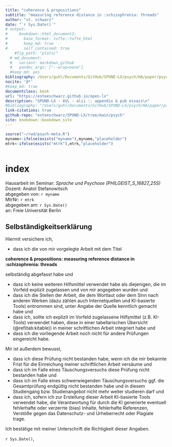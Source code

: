 ```yaml
---
title: "coherence & propositions"
subtitle: "measuring reference distance in :schizophrenia: threads"
author: "st. schwarz"
date: "`r Sys.Date()`"
# output: 
#     bookdown::html_document2:
#       base_format: tufte::tufte_html
#       keep_md: true
#       self_contained: true
    #fig_path: "plots/"
  # md_document:
  #   variant: markdown_github
  #   pandoc_args: ["--wrap=none"]
  #keep_md: yes
bibliography: /Users/guhl/Documents/GitHub/SPUND-LX/psych/HA/paper/psych.bib
nocite: '@*'
#keep_md: true
documentclass: book
url: "https://esteeschwarz.github.io/open-lx"
description: "SPUND-LX - AVL - alii :: appendix & pub essais\n"
#bibliography: "/Users/guhl/Documents/GitHub/SPUND-LX/psych/HA/paper/psych.bib"
link-citations: true
github-repo: "esteeschwarz/SPUND-LX/tree/main/psych"
site: bookdown::bookdown_site
---
```


```r
source("~/rwd/psych-meta.R")
myname<-ifelse(exists("myname"),myname,"placeholder")
mtrk<-ifelse(exists("mtrk"),mtrk,"placeholder")
  
```

# index

Hausarbeit im Seminar: *Sprache und Psychose (PHILGEIST_S_16827_25S)*   
Dozent: Anatol Stefanowitsch   
abgegeben von: `r myname`   
MtrNr: `r mtrk`   
abgegeben am: `r Sys.Date()`   
an: Freie Universität Berlin   


## Selbständigkeitserklärung

Hiermit versichere ich,

- dass ich die von mir vorgelegte Arbeit mit dem Titel

**coherence & propositions: measuring reference distance in :schizophrenia: threads**

selbständig abgefasst habe und

- dass ich keine weiteren Hilfsmittel verwendet habe als diejenigen, die im Vorfeld explizit zugelassen und von mir angegeben wurden und
- dass ich die Stellen der Arbeit, die dem Wortlaut oder dem Sinn nach anderen Werken (dazu zählen auch Internetquellen und KI-basierte Tools) entnommen sind, unter Angabe der Quelle kenntlich gemacht habe und
- dass ich, sollte ich explizit im Vorfeld zugelassene Hilfsmittel (z.B. KI-Tools) verwendet haben, diese in einer tabellarischen Übersicht (\@ref(tab:kitable)) in meiner schriftlichen Arbeit integriert habe und
- dass ich die vorliegende Arbeit noch nicht für andere Prüfungen eingereicht habe.

Mir ist außerdem bewusst,

- dass ich diese Prüfung nicht bestanden habe, wenn ich die mir bekannte Frist für die Einreichung meiner schriftlichen Arbeit versäume und
- dass ich im Falle eines Täuschungsversuchs diese Prüfung nicht bestanden habe und
- dass ich im Falle eines schwerwiegenden Täuschungsversuchs ggf. die Gesamtprüfung endgültig nicht bestanden habe und in diesem Studiengang bzw. Studienangebot nicht mehr weiter studieren darf und
- dass ich, sofern ich zur Erstellung dieser Arbeit KI-basierte Tools verwendet habe, die Verantwortung für durch die KI generierte eventuell fehlerhafte oder verzerrte (bias) Inhalte, fehlerhafte Referenzen, Verstöße gegen das Datenschutz- und Urheberrecht oder Plagiate trage.

Ich bestätige mit meiner Unterschrift die Richtigkeit dieser Angaben.   

`r Sys.Date()`,



\clearpage